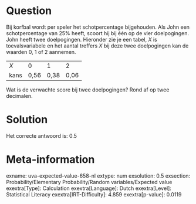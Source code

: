 Question
========

Bij korfbal wordt per speler het schotpercentage bijgehouden. Als John
een schotpercentage van 25% heeft, scoort hij bij één op de vier
doelpogingen. John heeft twee doelpogingen. Hieronder zie je een tabel, *X* is toevalsvariabele en het aantal treffers *X* bij deze twee
doelpogingen kan de waarden 0, 1 of 2 aannemen.

  ------ ------ ------ ------
  *X*    0      1      2
  kans   0,56   0,38   0,06
  ------ ------ ------ ------

Wat is de verwachte score bij twee doelpogingen? Rond af op twee
decimalen.

Solution
========

Het correcte antwoord is: 0.5

Meta-information
================
exname: uva-expected-value-658-nl
extype: num
exsolution: 0.5
exsection: Probability/Elementary Probability/Random variables/Expected value
exextra[Type]: Calculation
exextra[Language]: Dutch
exextra[Level]: Statistical Literacy
exextra[IRT-Difficulty]: 4.859
exextra[p-value]: 0.0119
